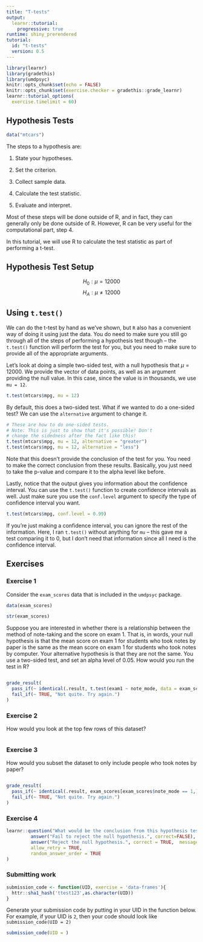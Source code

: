 ```yaml
---
title: "T-tests"
output: 
  learnr::tutorial:
    progressive: true
runtime: shiny_prerendered
tutorial:
  id: "t-tests"
  version: 0.5
---
```



```r
library(learnr)
library(gradethis)
library(umdpsyc)
knitr::opts_chunk$set(echo = FALSE)
knitr::opts_chunk$set(exercise.checker = gradethis::grade_learnr)
learnr::tutorial_options(
  exercise.timelimit = 60)

```

## Hypothesis Tests

```r
data("mtcars")
```

The steps to a hypothesis are:

1) State your hypotheses.

2) Set the criterion.

3) Collect sample data.

4) Calculate the test statistic.

5) Evaluate and interpret.

Most of these steps will be done outside of R, and in fact, they can generally only be done outside of R. However, R can be very useful for the computational part, step 4. 

In this tutorial, we will use R to calculate the test statistic as part of performing a t-test.

## Hypothesis Test Setup

$$H_0: \mu = 12000 $$
$$H_A: \mu \ne 12000$$


## Using `t.test()`

We can do the t-test by hand as we've shown, but `R` also has a convenient way of doing it using just the data. You do need to make sure you still go through all of the steps of performing a hypothesis test though --  the `t.test()` function will perform the test for you, but you need to make sure to provide all of the appropriate arguments.

Let's look at doing a simple two-sided test, with a null hypothesis that $\mu = 12000$. We provide the vector of data points, as well as an argument providing the null value. In this case, since the value is in thousands, we use `mu = 12`. 

```r
t.test(mtcars$mpg, mu = 12)
```

By default, this does a two-sided test. What if we wanted to do a one-sided test? We can use the `alternative` argument to change it.

```r
# These are how to do one-sided tests.
# Note: This is just to show that it's possible! Don't 
# change the sidedness after the fact like this!
t.test(mtcars$mpg, mu = 12, alternative = "greater")
t.test(mtcars$mpg, mu = 12, alternative = "less")
```

Note that this doesn't provide the conclusion of the test for you. You need to make the correct conclusion from these results. Basically, you just need to take the p-value and compare it to the alpha level like before. 

Lastly, notice that the output gives you information about the confidence interval. You can use the `t.test()` function to create confidence intervals as well. Just make sure you use the `conf.level` argument to specify the type of confidence interval you want.

```r
t.test(mtcars$mpg, conf.level = 0.99)
```

If you're just making a confidence interval, you can ignore the rest of the information. Here, I ran `t.test()` without anything for `mu` -- this gave me a test comparing it to 0, but I don't need that information since all I need is the confidence interval. 

## Exercises

### Exercise 1

Consider the `exam_scores` data that is included in the `umdpsyc` package. 

```r
data(exam_scores)
```

```r
str(exam_scores)
```

Suppose you are interested in whether there is a relationship between the method of note-taking and the score on exam 1. That is, in words, your null hypothesis is that the mean score on exam 1 for students who took notes by paper is the same as the mean score on exam 1 for students who took notes by computer. Your alternative hypothesis is that they are not the same. You use a two-sided test, and set an alpha level of 0.05. How would you run the test in R?

```r

```



```r
grade_result(
  pass_if(~ identical(.result, t.test(exam1 ~ note_mode, data = exam_scores)), "Good job!"),
  fail_if(~ TRUE, "Not quite. Try again.")
)

```
### Exercise 2

How would you look at the top few rows of this dataset?

```r

```

### Exercise 3

How would you subset the dataset to only include people who took notes by paper? 

```r

```

```r
grade_result(
  pass_if(~ identical(.result, exam_scores[exam_scores$note_mode == 1,]), "Good job!"),
  fail_if(~ TRUE, "Not quite. Try again.")
)

```

### Exercise 4

```r
learnr::question("What would be the conclusion from this hypothesis test?",
         answer("Fail to reject the null hypothesis.", correct=FALSE),
         answer("Reject the null hypothesis.", correct = TRUE,  message = "Good job!"),
         allow_retry = TRUE,
         random_answer_order = TRUE
)
```

### Submitting work

```r
submission_code <- function(UID, exercise = 'data-frames'){
  httr::sha1_hash('ttest123',as.character(UID))
}
```

Generate your submission code by putting in your UID in the function below. For example, if your UID is `2`, then your code should look like `submission_code(UID = 2)`
```r
submission_code(UID = )
```
